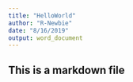 ```yaml
---
title: "HelloWorld"
author: "R-Newbie"
date: "8/16/2019"
output: word_document
---
```


## This is a markdown file